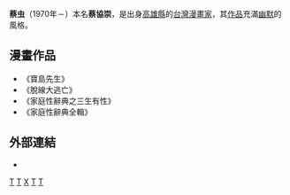 {{漫畫}}

'''蔡虫'''（1970年－）本名'''蔡協崇'''，是出身[[高雄縣|高雄縣]]的[[台灣|台灣]][[漫畫家|漫畫家]]，其[[作品|作品]]充滿[[幽默|幽默]]的風格。

==漫畫作品==
*《寶島先生》
*《脫線大逃亡》
*《家庭性辭典之三生有性》
*《家庭性辭典全輯》

==外部連結==
*{{Facebook|ek590702}}

[[Category:臺灣漫畫家|T]]
[[Category:高雄市人|T]]
[[Category:蔡姓|X]]
[[Category:1970年出生|T]]
[[Category:在世人物|T]]